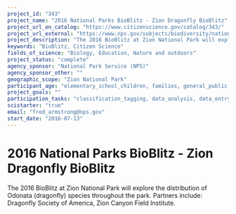 ```yaml
---
project_id: "343"
project_name: "2016 National Parks BioBlitz - Zion Dragonfly BioBlitz"
project_url_on_catalog: "https://www.citizenscience.gov/catalog/343/"
project_url_external: "https://www.nps.gov/subjects/biodiversity/national-parks-bioblitz.htm"
project_description: "The 2016 BioBlitz at Zion National Park will explore the distribution of Odonata (dragonfly) species throughout the park. Partners include: Dragonfly Society of America, Zion Canyon Field Institute."
keywords: "BioBlitz, Citizen Science"
fields_of_science: "Biology, Education, Nature and outdoors"
project_status: "complete"
agency_sponsor: "National Park Service (NPS)"
agency_sponsor_other: ""
geographic_scope: "Zion National Park"
participant_age: "elementary_school_children, families, general_public, middle_school_children, targeted_group, teens"
project_goals: ""
participation_tasks: "classification_tagging, data_analysis, data_entry, finding_entities, identification, learning, observation, site_selection_description, specimen_sample_collection"
scistarter: "true"
email: "fred_armstrong@nps.gov"
start_date: "2016-07-13"
---
```


# 2016 National Parks BioBlitz - Zion Dragonfly BioBlitz

The 2016 BioBlitz at Zion National Park will explore the distribution of Odonata (dragonfly) species throughout the park. Partners include: Dragonfly Society of America, Zion Canyon Field Institute.
